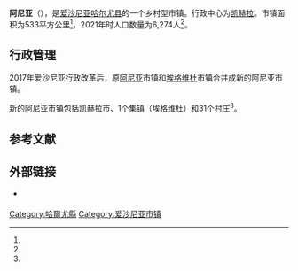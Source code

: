 {{Infobox settlement
| name                    = 阿尼亚
| native_name             = Anija vald
| native_name_lang        = et
| settlement_type         = [[愛沙尼亞行政區劃|市镇]]
| image_skyline           = Kehra manor in 2020.jpg
| image_caption           = 凯赫拉庄园
| image_flag              = Anija valla lipp.svg
| flag_size               = 125px
| image_shield            = Anija valla vapp.svg
| shield_size             = 75px
| image_map               = Eesti Anija vald 2017.svg
| map_caption             = 阿尼亚市镇在爱沙尼亚的位置
| pushpin_map             = 
| pushpin_label_position  = 
| pushpin_map_alt         = 
| pushpin_map_caption     = 
| coordinates             = 
| coor_pinpoint           = 
| coordinates_footnotes   = 
| subdivision_type        = [[世界政區索引|国家]]
| subdivision_name        = [[愛沙尼亞|愛沙尼亞]]
| subdivision_type1       = [[愛沙尼亞行政區劃|县]]
| subdivision_name1       = [[哈尔尤县|哈尔尤县]]
| seat_type               = 行政中心
| seat                    = [[凱赫拉|凱赫拉]]
| established_title       = 合并成立
| established_date        = 2017年10月
| government_footnotes    = 
| leader_party            = 
| leader_title            = 
| leader_name             = 
| unit_pref               = Metric
| area_footnotes          = <ref name="haldus"/>
| area_note               = 
| area_water_percent      = 
| area_rank               = 
| area_total_km2          = 532.97
| elevation_footnotes     = 
| elevation_m             = 
| population_as_of        = 2021年
| population_footnotes    = <ref name="demog"/>
| population_total        = 6,274
| population_density_km2  = auto
| population_note         = 
| timezone1               = 
| utc_offset1             = 
| timezone1_DST           = 
| utc_offset1_DST         = 
| postal_code_type        = 邮政编码
| postal_code             = 
| area_code_type          = 
| area_code               = 
| iso_code                = 
| website                 = {{URL|https://anija.kovtp.ee/}}
| footnotes               = 
}}
'''阿尼亚'''（{{lang-et|Anija vald}}），是[[爱沙尼亚|爱沙尼亚]][[哈尔尤县|哈尔尤县]]的一个乡村型市镇。行政中心为[[凯赫拉|凯赫拉]]。市镇面积为533平方公里<ref name="haldus"/>，2021年时人口数量为6,274人<ref name="demog"/>。

== 行政管理 ==
2017年爱沙尼亚行政改革后，原[[阿尼亚乡|阿尼亚]]市镇和[[埃格维杜|埃格维杜]]市镇合并成新的阿尼亚市镇。

新的阿尼亚市镇包括[[凯赫拉|凯赫拉]]市、1个集镇（[[埃格维杜|埃格维杜]]）和31个村庄<ref name="Asustus"/>。

== 参考文献 ==
{{Reflist|30em|refs=
<ref name="demog">{{cite web | url = https://www.elvl.ee/elanike-arv | title = Elanike demograafiline jaotus KOV-de kaupa | language = et | publisher = Eesti Linnade ja Valdade Liit | date = 2021-01-06 | accessdate = 2021-04-04 | archive-date = 2020-12-05 | archive-url = https://web.archive.org/web/20201205023600/https://www.elvl.ee/elanike-arv | dead-url = no }}</ref>

<ref name="haldus">{{cite web | url = https://haldusreform.fin.ee/static/sites/3/2018/02/ulevaade_omavalitsused_2018.xlsx | title = Ühinenud ja kõikide omavalitsuste ülevaade (sh KOV kontaktandmed ja omavalitsusjuhid) | format = xlsx | language = et | publisher = haldusreform.fin.ee | date = 2018-03 | accessdate = 2021-04-04 | archive-date = 2018-04-02 | archive-url = https://web.archive.org/web/20180402225522/https://haldusreform.fin.ee/static/sites/3/2018/02/ulevaade_omavalitsused_2018.xlsx | dead-url = no }}</ref>

<ref name="Asustus">{{cite web | url = https://www.riigiteataja.ee/aktilisa/1020/2201/8005/Asustusuksuste_nimistu_lisa_30012018.pdf | title = Asustusüksuste nimistu | format = pdf | language = et | publisher = riigiteataja.ee | date = 2018-01-30 | accessdate = 2021-04-04 | archive-date = 2018-05-10 | archive-url = https://web.archive.org/web/20180510185113/https://www.riigiteataja.ee/aktilisa/1020/2201/8005/Asustusuksuste_nimistu_lisa_30012018.pdf | dead-url = no }}</ref>
}}

== 外部链接 ==
{{commonscat|Anija Parish|position=left}}
* {{Official site|https://anija.kovtp.ee/}} {{et icon}}

{{DEFAULTSORT:Anija vald}}
[[Category:哈爾尤縣|Category:哈爾尤縣]]
[[Category:爱沙尼亚市镇|Category:爱沙尼亚市镇]]